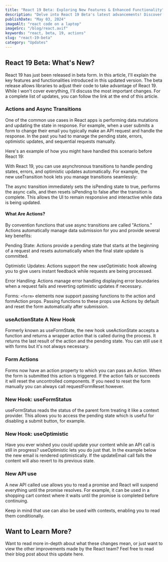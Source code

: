 ```yaml
---
title: "React 19 Beta: Exploring New Features & Enhanced Functionality"
description: "Delve into React 19 Beta's latest advancements! Discover async transitions, powerful hooks like useActionState, and seamless form management with Actions. Get a comprehensive overview of React 19's capabilities."
publishDate: "May 03, 2024"
imageAlt: "react code on a laptop"
imageSrc: "/blog/react.avif"
keywords: "react, beta, 19, actions"
slug: "react-19-beta"
category: "Updates"
---
```


## React 19 Beta: What's New?

React 19 has just been released in beta form. In this article, I'll explain the key features and functionalities introduced in this updated version. The beta release allows libraries to adjust their code to take advantage of React 19. While I won't cover everything, I'll discuss the most important changes. For a complete list of updates, you can follow the link at the end of this article.

### Actions and Async Transitions

One of the common use cases in React apps is performing data mutations and updating the state in response. For example, when a user submits a form to change their email you typically make an API request and handle the response. In the past you had to manage the pending state, errors, optimistic updates, and sequential requests manually.

Here's an example of how you might have handled this scenario before React 19:

With React 19, you can use asynchronous transitions to handle pending states, errors, and optimistic updates automatically. For example, the new useTransition hook lets you manage transitions seamlessly:

The async transition immediately sets the isPending state to true, performs the async calls, and then resets isPending to false after the transition is complete. This allows the UI to remain responsive and interactive while data is being updated.

#### What Are Actions?

By convention functions that use async transitions are called "Actions." Actions automatically manage data submission for you and provide several key benefits:

Pending State: Actions provide a pending state that starts at the beginning of a request and resets automatically when the final state update is committed.

Optimistic Updates: Actions support the new useOptimistic hook allowing you to give users instant feedback while requests are being processed.

Error Handling: Actions manage error handling displaying error boundaries when a request fails and reverting optimistic updates if necessary.

Forms: `<form>` elements now support passing functions to the action and formAction props. Passing functions to these props use Actions by default and reset the form automatically after submission.

### useActionState A New Hook

Formerly known as useFormState, the new hook useActionState accepts a function and returns a wrapper action that is called during the process. It returns the last result of the action and the pending state. You can still use it with forms but it's not always necessary.

### Form Actions

Forms now have an action property to which you can pass an Action. When the form is submitted this action is triggered. If the action fails or succeeds it will reset the uncontrolled components. If you need to reset the form manually you can always call requestFormReset however.

### New Hook: useFormStatus

useFormStatus reads the status of the parent form treating it like a context provider. This allows you to access the pending state which is useful for disabling a submit button, for example.

### New Hook: useOptimistic

Have you ever wished you could update your content while an API call is still in progress? useOptimistic lets you do just that. In the example below the new email is rendered optimistically. If the updateEmail call fails the content will also revert to its previous state.

### New API use

A new API called use allows you to read a promise and React will suspend everything until the promise resolves. For example, it can be used in a shopping cart context where it waits until the promise is completed before continuing.

Keep in mind that use can also be used with contexts, enabling you to read them conditionally.

## Want to Learn More?

Want to read more in-depth about what these changes mean, or just want to view the other improvements made by the React team? Feel free to read their blog post about this update here.
